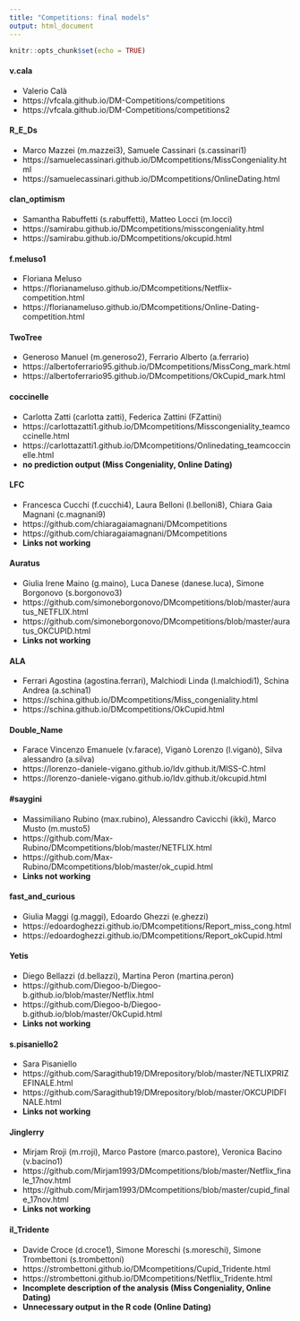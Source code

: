 ```yaml
---
title: "Competitions: final models"
output: html_document
---
```


```r
knitr::opts_chunk$set(echo = TRUE)
```

#### v.cala 

* Valerio Calà
* https://vfcala.github.io/DM-Competitions/competitions
* https://vfcala.github.io/DM-Competitions/competitions2


#### R_E_Ds 

* Marco Mazzei (m.mazzei3), Samuele Cassinari (s.cassinari1)
* https://samuelecassinari.github.io/DMcompetitions/MissCongeniality.html
* https://samuelecassinari.github.io/DMcompetitions/OnlineDating.html


#### clan_optimism

*  Samantha Rabuffetti (s.rabuffetti), Matteo Locci (m.locci)
* https://samirabu.github.io/DMcompetitions/misscongeniality.html
* https://samirabu.github.io/DMcompetitions/okcupid.html

    
#### f.meluso1

* Floriana Meluso
* https://florianameluso.github.io/DMcompetitions/Netflix-competition.html
* https://florianameluso.github.io/DMcompetitions/Online-Dating-competition.html
    
#### TwoTree

* Generoso Manuel (m.generoso2), Ferrario Alberto (a.ferrario)
* https://albertoferrario95.github.io/DMcompetitions/MissCong_mark.html
* https://albertoferrario95.github.io/DMcompetitions/OkCupid_mark.html

    
#### coccinelle

* Carlotta Zatti (carlotta zatti), Federica Zattini (FZattini)
* https://carlottazatti1.github.io/DMcompetitions/Misscongeniality_teamcoccinelle.html
* https://carlottazatti1.github.io/DMcompetitions/Onlinedating_teamcoccinelle.html
* **no prediction output (Miss Congeniality, Online Dating)**

#### LFC 

* Francesca Cucchi (f.cucchi4), Laura Belloni (l.belloni8), Chiara Gaia Magnani (c.magnani9) 
* https://github.com/chiaragaiamagnani/DMcompetitions 
* https://github.com/chiaragaiamagnani/DMcompetitions
* **Links not working**

#### Auratus 

* Giulia Irene Maino (g.maino), 
Luca Danese (danese.luca), 
Simone Borgonovo (s.borgonovo3)
* https://github.com/simoneborgonovo/DMcompetitions/blob/master/auratus_NETFLIX.html
* https://github.com/simoneborgonovo/DMcompetitions/blob/master/auratus_OKCUPID.html
* **Links not working**
    
#### ALA
    
* Ferrari Agostina (agostina.ferrari), Malchiodi Linda (l.malchiodi1), Schina Andrea (a.schina1)
* https://schina.github.io/DMcompetitions/Miss_congeniality.html
* https://schina.github.io/DMcompetitions/OkCupid.html
    
#### Double_Name

* Farace Vincenzo Emanuele (v.farace), Viganò Lorenzo (l.viganò), Silva alessandro (a.silva)
* https://lorenzo-daniele-vigano.github.io/ldv.github.it/MISS-C.html
* https://lorenzo-daniele-vigano.github.io/ldv.github.it/okcupid.html
    
#### #saygini 

* Massimiliano Rubino (max.rubino), 
Alessandro Cavicchi (ikki), Marco Musto (m.musto5)
* https://github.com/Max-Rubino/DMcompetitions/blob/master/NETFLIX.html 
* https://github.com/Max-Rubino/DMcompetitions/blob/master/ok_cupid.html
* **Links not working**
    
#### fast_and_curious 

* Giulia Maggi (g.maggi), 
Edoardo Ghezzi (e.ghezzi)
* https://edoardoghezzi.github.io/DMcompetitions/Report_miss_cong.html 
* https://edoardoghezzi.github.io/DMcompetitions/Report_okCupid.html


#### Yetis

* Diego Bellazzi (d.bellazzi), Martina Peron (martina.peron)
* https://github.com/Diegoo-b/Diegoo-b.github.io/blob/master/Netflix.html
* https://github.com/Diegoo-b/Diegoo-b.github.io/blob/master/OkCupid.html
* **Links not working** 
    
#### s.pisaniello2 

* Sara Pisaniello
* https://github.com/Saragithub19/DMrepository/blob/master/NETLIXPRIZEFINALE.html
* https://github.com/Saragithub19/DMrepository/blob/master/OKCUPIDFINALE.html
* **Links not working**    
    
#### Jinglerry 

* Mirjam Rroji (m.rroji), Marco Pastore (marco.pastore), Veronica Bacino (v.bacino1)
* https://github.com/Mirjam1993/DMcompetitions/blob/master/Netflix_finale_17nov.html
* https://github.com/Mirjam1993/DMcompetitions/blob/master/cupid_finale_17nov.html
* **Links not working**

#### il_Tridente 

* Davide Croce (d.croce1), Simone Moreschi (s.moreschi), Simone Trombettoni (s.trombettoni)
* https://strombettoni.github.io/DMcompetitions/Cupid_Tridente.html
* https://strombettoni.github.io/DMcompetitions/Netflix_Tridente.html
* **Incomplete description of the analysis (Miss Congeniality, Online Dating)**
* **Unnecessary output in the R code (Online Dating)**

